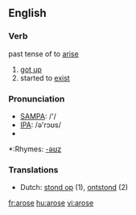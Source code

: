 ==English==

===Verb===
past tense of to [[arise]]

# [[got up]]
# started to [[exist]]

===Pronunciation===
*[[w:SAMPA|SAMPA]]: /'/
*[[w:IPA|IPA]]: /ə'rɔʊs/
*{{audio|en-us-arose.ogg|Audio (US)}}

*:Rhymes: [[Rhymes:English:-əʊz|-əʊz]]

===Translations===

*Dutch: [[stond op]] (1), [[ontstond]] (2)

[[fr:arose]]
[[hu:arose]]
[[vi:arose]]
